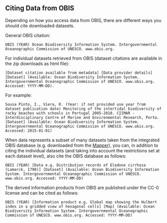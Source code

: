 ## Citing Data from OBIS

Depending on how you access data from OBIS, there are different ways you should cite downloaded datasets.

General OBIS citation:

```
OBIS (YEAR) Ocean Biodiversity Information System. Intergovernmental Oceanographic Commission of UNESCO. www.obis.org.
```

For individual datasets retrieved from OBIS (dataset citations are available in the zip downloads as html file):

```
[Dataset citation available from metadata] [Data provider details] [Dataset] (Available: Ocean Biodiversity Information System. Intergovernmental Oceanographic Commission of UNESCO. www.obis.org. Accessed: YYYY-MM-DD).
```

For example:

```
Sousa Pinto, I., Viera, R. (Year: if not provided use year from dataset publication date) Monitoring of the intertidal biodiversity of rocky beaches with schools in Portugal 2005-2010. CIIMAR - Interdisciplinary Centre of Marine and Environmental Research, Porto. [Dataset] (Available: Ocean Biodiversity Information System. Intergovernmental Oceanographic Commission of UNESCO. www.obis.org. Accessed: 2015-01-01)
```

When data represents a subset of many datasets taken from the integrated OBIS database (e.g. downloaded from the [Mapper](https://mapper.obis.org/)), you can, in addition to citing the individual datasets (and taking into account the restrictions set at each dataset level), also cite the OBIS database as follows:

```
OBIS (YEAR) [Data e.g. Distribution records of Eledone cirrhosa (Lamarck, 1798)] [Dataset] (Available: Ocean Biodiversity Information System. Intergovernmental Oceanographic Commission of UNESCO. www.obis.org. Accessed: YYYY-MM-DD)
```

The derived information products from OBIS are published under the CC-0 license and can be cited as follows:

```
OBIS (YEAR) [Information product e.g. Global map showing the Hulbert index in a gridded view of hexagonal cells] [Map] (Available: Ocean Biodiversity Information System. Intergovernmental Oceanographic Commission of UNESCO. www.obis.org. Accessed: YYYY-MM-DD)
```
